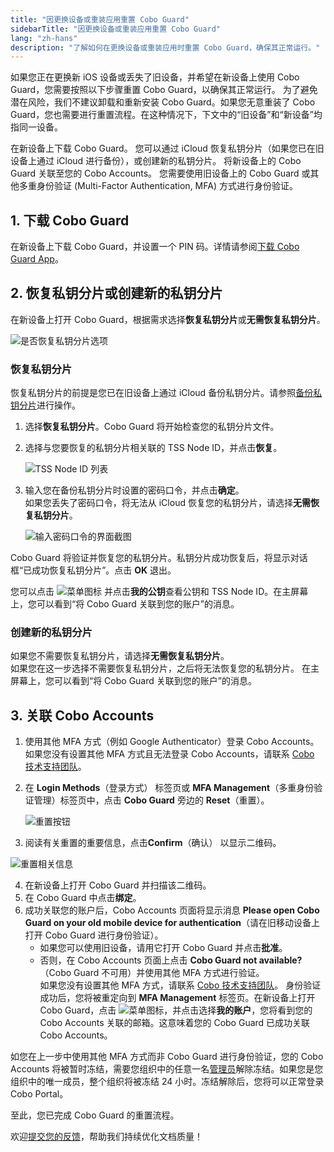 ```yaml
---
title: "因更换设备或重装应用重置 Cobo Guard"
sidebarTitle: "因更换设备或重装应用重置 Cobo Guard"
lang: "zh-hans"
description: "了解如何在更换设备或重装应用时重置 Cobo Guard，确保其正常运行。"
---
```


如果您正在更换新 iOS 设备或丢失了旧设备，并希望在新设备上使用 Cobo Guard，您需要按照以下步骤重置 Cobo Guard，以确保其正常运行。
<Note>为了避免潜在风险，我们不建议卸载和重新安装 Cobo Guard。如果您无意重装了 Cobo Guard，您也需要进行重置流程。在这种情况下，下文中的“旧设备”和“新设备”均指同一设备。</Note>

<Steps>
  <Step title="下载 Cobo Guard">
    在新设备上下载 Cobo Guard。
  </Step>
  <Step title="选择是否恢复私钥分片">
    您可以通过 iCloud 恢复私钥分片（如果您已在旧设备上通过 iCloud 进行备份），或创建新的私钥分片。
  </Step>
  <Step title="关联 Cobo Accounts">
    将新设备上的 Cobo Guard 关联至您的 Cobo Accounts。
    您需要使用旧设备上的 Cobo Guard 或其他多重身份验证 (Multi-Factor Authentication, MFA) 方式进行身份验证。
  </Step>
</Steps>

## 1. 下载 Cobo Guard  

在新设备上下载 Cobo Guard，并设置一个 PIN 码。详情请参阅[下载 Cobo Guard App](/cn/guard/download)。

## 2. 恢复私钥分片或创建新的私钥分片

在新设备上打开 Cobo Guard，根据需求选择**恢复私钥分片**或**无需恢复私钥分片**。

<img src="/cn/images/cobo-guard/common/6.png" className="screenshot_modal" alt="是否恢复私钥分片选项" />

### 恢复私钥分片  

<Note>恢复私钥分片的前提是您已在旧设备上通过 iCloud 备份私钥分片。请参照[备份私钥分片](/cn/guard/generate-and-back-up-key-shares#)进行操作。</Note>
1. 选择**恢复私钥分片**。Cobo Guard 将开始检查您的私钥分片文件。
2. 选择与您要恢复的私钥分片相关联的 TSS Node ID，并点击**恢复**。

    <img src="/cn/images/cobo-guard/common/7.png" className="screenshot_modal" alt="TSS Node ID 列表" />

3. 输入您在备份私钥分片时设置的密码口令，并点击**确定**。  
    <Warning>如果您丢失了密码口令，将无法从 iCloud 恢复您的私钥分片，请选择**无需恢复私钥分片**。</Warning>

    <img src="/cn/images/cobo-guard/common/8.png" className="screenshot_modal" alt="输入密码口令的界面截图" />

Cobo Guard 将验证并恢复您的私钥分片。私钥分片成功恢复后，将显示对话框“已成功恢复私钥分片”。点击 **OK** 退出。

您可以点击 <img src="/en/images/cobo-guard/common/icon_menu.svg" className="icon" alt="菜单图标" /> 并点击**我的公钥**查看公钥和 TSS Node ID。在主屏幕上，您可以看到“将 Cobo Guard 关联到您的账户”的消息。

### 创建新的私钥分片  

如果您不需要恢复私钥分片，请选择**无需恢复私钥分片**。  
<Warning>如果您在这一步选择不需要恢复私钥分片，之后将无法恢复您的私钥分片。</Warning>
在主屏幕上，您可以看到“将 Cobo Guard 关联到您的账户”的消息。

## 3. 关联 Cobo Accounts  

1. 使用其他 MFA 方式（例如 Google Authenticator）登录 Cobo Accounts。  
<Note>如果您没有设置其他 MFA 方式且无法登录 Cobo Accounts，请联系 [Cobo 技术支持团队](mailto:help@cobo.com)。</Note>
2. 在 **Login Methods**（登录方式） 标签页或 **MFA Management**（多重身份验证管理）标签页中，点击 **Cobo Guard** 旁边的 **Reset**（重置）。

    <img src="/en/images/cobo-guard/reset.png" className="screenshot_full_screen" alt="重置按钮" />

3. 阅读有关重置的重要信息，点击**Confirm**（确认） 以显示二维码。

  <img src="/en/images/cobo-guard/reset_note.png" className="screenshot_modal" alt="重置相关信息" />

4. 在新设备上打开 Cobo Guard 并扫描该二维码。
5. 在 Cobo Guard 中点击**绑定**。
6. 成功关联您的账户后，Cobo Accounts 页面将显示消息 **Please open Cobo Guard on your old mobile device for authentication**（请在旧移动设备上打开 Cobo Guard 进行身份验证）。
    - 如果您可以使用旧设备，请用它打开 Cobo Guard 并点击**批准**。  
    - 否则，在 Cobo Accounts 页面上点击 **Cobo Guard not available?**（Cobo Guard 不可用）并使用其他 MFA 方式进行验证。  
    <Note>如果您没有设置其他 MFA 方式，请联系 [Cobo 技术支持团队](mailto:help@cobo.com)。</Note>
身份验证成功后，您将被重定向到 **MFA Management** 标签页。在新设备上打开 Cobo Guard，点击 <img src="/en/images/cobo-guard/common/icon_menu.svg" className="icon" alt="菜单图标" />，并点击选择**我的账户**，您将看到您的 Cobo Accounts 关联的邮箱。这意味着您的 Cobo Guard 已成功关联 Cobo Accounts。

<Note>如您在上一步中使用其他 MFA 方式而非 Cobo Guard 进行身份验证，您的 Cobo Accounts 将被暂时冻结，需要您组织中的任意一名[管理员](/cn/portal/organization/roles-and-permissions)解除冻结。如果您是您组织中的唯一成员，整个组织将被冻结 24 小时。冻结解除后，您将可以正常登录 Cobo Portal。</Note>

至此，您已完成 Cobo Guard 的重置流程。  

<Tip>欢迎[提交您的反馈](https://forms.zohopublic.com/cobo/form/DocumentFeedbackForm/formperma/QvLOhxJv1_JMsJ-1dleZ8Itb_7rzN-LtgvsDdxosoVI?referrername=manuals)，帮助我们持续优化文档质量！</Tip>
